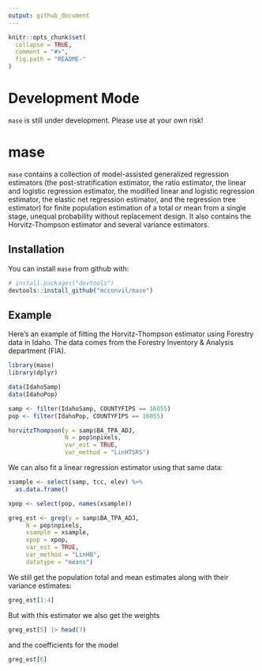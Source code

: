 ```yaml
---
output: github_document
---
```


<!-- README.md is generated from README.Rmd. Please edit that file -->

```r
knitr::opts_chunk$set(
  collapse = TRUE,
  comment = "#>",
  fig.path = "README-"
)
```

# Development Mode

`mase` is still under development.  Please use at your own risk!  

# mase

`mase` contains a collection of model-assisted generalized regression estimators (the post-stratification estimator, the ratio estimator, the linear and logistic regression estimator, the modified linear and logistic regression estimator, the elastic net regression estimator, and the regression tree estimator) for finite population estimation of a total or mean from a single stage, unequal probability without replacement design.  It also contains the Horvitz-Thompson estimator and several variance estimators.

## Installation

You can install `mase` from github with:

```r
# install.packages("devtools")
devtools::install_github("mcconvil/mase")
```

## Example

Here's an example of fitting the Horvitz-Thompson estimator using Forestry data in Idaho. The data comes from the Forestry Inventory & Analysis department (FIA). 

```r
library(mase)
library(dplyr)

data(IdahoSamp)
data(IdahoPop)

samp <- filter(IdahoSamp, COUNTYFIPS == 16055) 
pop <- filter(IdahoPop, COUNTYFIPS == 16055) 

horvitzThompson(y = samp$BA_TPA_ADJ,
                N = pop$npixels,
                var_est = TRUE,
                var_method = "LinHTSRS")
```


We can also fit a linear regression estimator using that same data:

```r
xsample <- select(samp, tcc, elev) %>%
  as.data.frame()

xpop <- select(pop, names(xsample))

greg_est <- greg(y = samp$BA_TPA_ADJ,
     N = pop$npixels,
     xsample = xsample,
     xpop = xpop,
     var_est = TRUE,
     var_method = "LinHB",
     datatype = "means")
```

We still get the population total and mean estimates along with their variance estimates:

```r
greg_est[1:4]
```

But with this estimator we also get the weights

```r
greg_est[5] |> head(7)
```

and the coefficients for the model

```r
greg_est[6]
```

